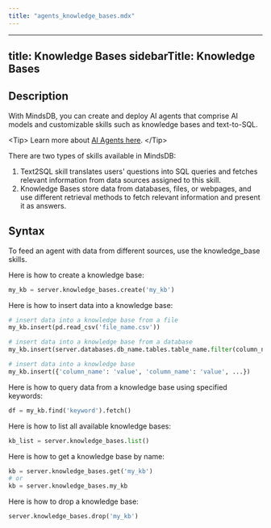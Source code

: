 ```yaml
---
title: "agents_knowledge_bases.mdx"
---
```


---
title: Knowledge Bases
sidebarTitle: Knowledge Bases
---

## Description

With MindsDB, you can create and deploy AI agents that comprise AI models and customizable skills such as knowledge bases and text-to-SQL.

&lt;Tip&gt;
Learn more about [AI Agents here](/sdks/python/agents).
&lt;/Tip&gt;

There are two types of skills available in MindsDB:

1. Text2SQL skill translates users' questions into SQL queries and fetches relevant information from data sources assigned to this skill.
2. Knowledge Bases store data from databases, files, or webpages, and use different retrieval methods to fetch relevant information and present it as answers.

## Syntax

To feed an agent with data from different sources, use the knowledge_base skills.

Here is how to create a knowledge base:

```python
my_kb = server.knowledge_bases.create('my_kb')
```

Here is how to insert data into a knowledge base:

```python
# insert data into a knowledge base from a file
my_kb.insert(pd.read_csv('file_name.csv'))

# insert data into a knowledge base from a database
my_kb.insert(server.databases.db_name.tables.table_name.filter(column_name='value'))

# insert data into a knowledge base
my_kb.insert({'column_name': 'value', 'column_name': 'value', ...})
```

Here is how to query data from a knowledge base using specified keywords:

```python
df = my_kb.find('keyword').fetch()
```

Here is how to list all available knowledge bases:

```python
kb_list = server.knowledge_bases.list()
```

Here is how to get a knowledge base by name:

```python
kb = server.knowledge_bases.get('my_kb')
# or
kb = server.knowledge_bases.my_kb
```

Here is how to drop a knowledge base:

```python
server.knowledge_bases.drop('my_kb')
```
